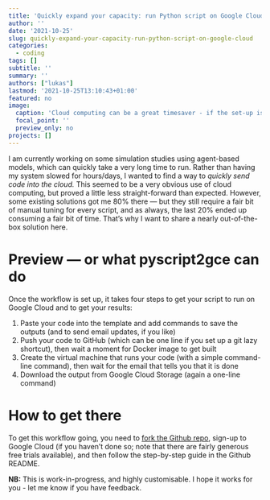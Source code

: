 ```yaml
---
title: 'Quickly expand your capacity: run Python script on Google Cloud'
author: ''
date: '2021-10-25'
slug: quickly-expand-your-capacity-run-python-script-on-google-cloud
categories:
  - coding
tags: []
subtitle: ''
summary: ''
authors: ["lukas"]
lastmod: '2021-10-25T13:10:43+01:00'
featured: no
image:
  caption: 'Cloud computing can be a great timesaver - if the set-up is quick'
  focal_point: ''
  preview_only: no
projects: []
---
```


I am currently working on some simulation studies using agent-based models, which can quickly take a very long time to run. Rather than having my system slowed for hours/days, I wanted to find a way to *quickly send code into the cloud.* This seemed to be a very obvious use of cloud computing, but proved a little less straight-forward than expected. However, some existing solutions got me 80% there — but they still require a fair bit of manual tuning for every script, and as always, the last 20% ended up consuming a fair bit of time. That’s why I want to share a nearly out-of-the-box solution here.

# Preview — or what pyscript2gce can do

Once the workflow is set up, it takes four steps to get your script to run on Google Cloud and to get your results:

1. Paste your code into the template and add commands to save the outputs (and to send email updates, if you like)
2. Push your code to GitHub (which can be one line if you set up a git lazy shortcut), then wait a moment for Docker image to get built
3. Create the virtual machine that runs your code (with a simple command-line command), then wait for the email that tells you that it is done
4. Download the output from Google Cloud Storage (again a one-line command)

# How to get there

To get this workflow going, you need to [fork the Github repo](https://github.com/LukasWallrich/pyscript2gce-template), sign-up to Google Cloud (if you haven’t done so; note that there are fairly generous free trials available), and then follow the step-by-step guide in the Github README.

**NB:** This is work-in-progress, and highly customisable. I hope it works for you - let me know if you have feedback.